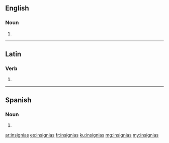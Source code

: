 ==English==

===Noun===
{{head|en|noun plural form}}

# {{plural of|insignia|lang=en}}

----

==Latin==

===Verb===
{{la-verb-form|insigniās}}

# {{inflection of|insigniō||2|s|pres|actv|subj|lang=la}}

----

==Spanish==

===Noun===
{{head|es|noun plural form}}

# {{plural of|insignia|lang=es}}

[[ar:insignias]]
[[es:insignias]]
[[fr:insignias]]
[[ku:insignias]]
[[mg:insignias]]
[[my:insignias]]